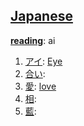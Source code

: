 == [[Japanese]] ==                                          

'''[[reading]]''': ai

# [[アイ]]: [[Eye]]
# [[合い]]:
# [[愛]]: [[love]]
# [[相]]:
# [[藍]]: